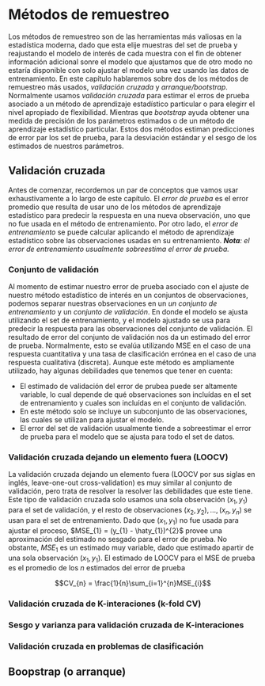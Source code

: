 # Métodos de remuestreo

Los métodos de remuestreo son de las herramientas más valiosas en la estadística moderna, dado que esta elije muestras del set de prueba y reajustando el modelo de interés de cada muestra con el fin de obtener información adicional sonre el modelo que ajustamos que de otro modo no estaría disponible con solo ajustar el modelo una vez usando las datos de entrenamiento. En este capítulo hablaremos sobre dos de los métodos de remuestreo más usados, *validación cruzada* y *arranque/bootstrap*. Normalmente usamos *validación cruzada*  para estimar el erros de prueba asociado a un método de aprendizaje estadístico particular o para elegirr el nivel apropiado de flexibilidad. Mientras que *bootstrap* ayuda obtener una medida de precisión de los parámetros estimados o de un método de aprendizaje estadístico particular. Estos dos métodos estiman predicciones de error par los set de prueba, para la desviación estándar y el sesgo de los estimados de nuestros parámetros.

## Validación cruzada

Antes de comenzar, recordemos un par de conceptos que vamos usar exhaustivamente a lo largo de este capítulo. El *error de prueba* es el error promedio que resulta de usar uno de los métodos de aprendizaje estadístico para predecir la respuesta en una nueva observación, uno que no fue usada en el método de entrenamiento. Por otro lado, el *error de entrenamiento* se puede calcular aplicando el método de aprendizaje estadístico sobre las observaciones usadas en su entrenamiento. ***Nota**: el error de entrenamiento usualmente sobreestima el error de prueba.* 

### Conjunto de validación

Al momento de estimar nuestro error de prueba asociado con el ajuste de nuestro método estadístico de interés en un conjuntos de observaciones, podemos separar nuestras observaciones en un *un conjunto de entrenamiento* y un *conjunto de validación*. En donde el modelo se ajusta utilizando el set de entrenamiento, y el modelo ajustado se usa para predecir la respuesta para las observaciones del conjunto de validación. El resultado de error del conjunto de validación nos da un estimado del error de prueba. Normalmente, esto se evalúa utilizando MSE en el caso de una respuesta cuantitativa y una tasa de clasificación errónea en el caso de una respuesta cualitativa (discreta). Aunque este método es ampliamente utilizado, hay algunas debilidades que tenemos que tener en cuenta:

* El estimado de validación del error de prubea puede ser altamente variable, lo cual depende de qué observaciones son incluídas en el set de entrenamiento y cuales son incluídas en el conjunto de validación.
* En este método solo se incluye un subconjunto de las observaciones, las cuales se utilizan para ajustar el modelo.
* El error del set de validación usualmente tiende a sobreestimar el error de prueba para el modelo que se ajusta para todo el set de datos.


### Validación cruzada dejando un elemento fuera (LOOCV)

La validación cruzada dejando un elemento fuera (LOOCV por sus siglas en inglés, leave-one-out cross-validation) es muy similar al conjunto de validación, pero trata de resolver la resolver las debilidades que este tiene. Este tipo de validación cruzada solo usamos una sola observación $(x_{1}, y_{1})$ para el set de validación, y el resto de observaciones ${(x_{2}, y_{2}),...,(x_{n}, y_{n})}$ se usan para el set de entrenamiento. Dado que $(x_{1}, y_{1})$ no fue usada para ajustar el proceso, $MSE_{1} = (y_{1} - \haty_{1})^{2}$ provee una aproximación del estimado no sesgado para el error de prueba. No obstante, $MSE_{1}$ es un estimado muy variable, dado que estimado apartir de una sola observación $(x_{1}, y_{1})$. El estimado de LOOCV para el MSE de prueba es el promedio de los *n* estimados del error de prueba

$$CV_{n} = \frac{1}{n}\sum_{i=1}^{n}MSE_{i}$$

### Validación cruzada de K-interaciones (k-fold CV)

### Sesgo y varianza para validación cruzada de K-interaciones

### Validación cruzada en problemas de clasificación
 
## Boopstrap (o arranque)